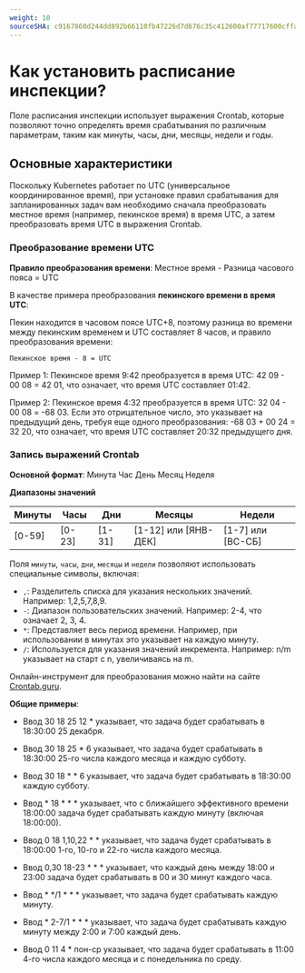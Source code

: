 ```yaml
---
weight: 10
sourceSHA: c9167860d244dd892b66110fb47226d7d676c35c412600af77717600cffa88c4
---
```


# Как установить расписание инспекции?

Поле расписания инспекции использует выражения Crontab, которые позволяют точно определять время срабатывания по различным параметрам, таким как минуты, часы, дни, месяцы, недели и годы.

## Основные характеристики

Поскольку Kubernetes работает по UTC (универсальное координированное время), при установке правил срабатывания для запланированных задач вам необходимо сначала преобразовать местное время (например, пекинское время) в время UTC, а затем преобразовать время UTC в выражения Crontab.

### Преобразование времени UTC

**Правило преобразования времени**: Местное время - Разница часового пояса = UTC

В качестве примера преобразования **пекинского времени в время UTC**:

Пекин находится в часовом поясе UTC+8, поэтому разница во времени между пекинским временем и UTC составляет 8 часов, и правило преобразования времени:

`Пекинское время - 8 = UTC`

Пример 1: Пекинское время 9:42 преобразуется в время UTC: 42 09 - 00 08 = 42 01, что означает, что время UTC составляет 01:42.

Пример 2: Пекинское время 4:32 преобразуется в время UTC: 32 04 - 00 08 = -68 03. Если это отрицательное число, это указывает на предыдущий день, требуя еще одного преобразования: -68 03 + 00 24 = 32 20, что означает, что время UTC составляет 20:32 предыдущего дня.

### Запись выражений Crontab

**Основной формат**: Минута Час День Месяц Неделя

**Диапазоны значений**

| Минуты  | Часы    | Дни     | Месяцы               | Недели              |
| ------- | ------- | ------- | -------------------- | ------------------- |
| \[0-59] | \[0-23] | \[1-31] | \[1-12] или \[ЯНВ-ДЕК]| \[1-7] или \[ВС-СБ] |

Поля `минуты`, `часы`, `дни`, `месяцы` и `недели` позволяют использовать специальные символы, включая:

- `,`: Разделитель списка для указания нескольких значений. Например: 1,2,5,7,8,9.
- `-`: Диапазон пользовательских значений. Например: 2-4, что означает 2, 3, 4.
- `*`: Представляет весь период времени. Например, при использовании в минутах это указывает на каждую минуту.
- `/`: Используется для указания значений инкремента. Например: n/m указывает на старт с n, увеличиваясь на m.

Онлайн-инструмент для преобразования можно найти на сайте [Crontab.guru](https://crontab.guru/).

**Общие примеры**:

- Ввод 30 18 25 12 \* указывает, что задача будет срабатывать в 18:30:00 25 декабря.

- Ввод 30 18 25 \* 6 указывает, что задача будет срабатывать в 18:30:00 25-го числа каждого месяца и каждую субботу.

- Ввод 30 18 \* \* 6 указывает, что задача будет срабатывать в 18:30:00 каждую субботу.

- Ввод \* 18 \* \* \* указывает, что с ближайшего эффективного времени 18:00:00 задача будет срабатывать каждую минуту (включая 18:00:00).

- Ввод 0 18 1,10,22 \* \* указывает, что задача будет срабатывать в 18:00:00 1-го, 10-го и 22-го числа каждого месяца.

- Ввод 0,30 18-23 \* \* \* указывает, что каждый день между 18:00 и 23:00 задача будет срабатывать в 00 и 30 минут каждого часа.

- Ввод \* \*/1 \* \* \* указывает, что задача будет срабатывать каждую минуту.

- Ввод \* 2-7/1 \* \* \* указывает, что задача будет срабатывать каждую минуту между 2:00 и 7:00 каждый день.

- Ввод 0 11 4 \* пон-ср указывает, что задача будет срабатывать в 11:00 4-го числа каждого месяца и с понедельника по среду.
